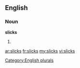 ==English==

===Noun===
'''slicks'''

# {{plural of|[[slick]]}}

[[Category:English plurals]]

[[ar:slicks]]
[[fr:slicks]]
[[my:slicks]]
[[vi:slicks]]